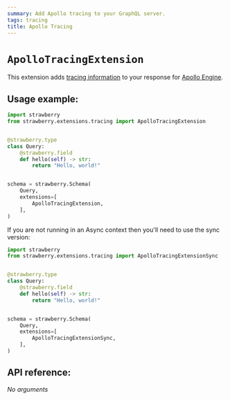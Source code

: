 ```yaml
---
summary: Add Apollo tracing to your GraphQL server.
tags: tracing
title: Apollo Tracing
---
```


# `ApolloTracingExtension`

This extension adds
[tracing information](https://github.com/apollographql/apollo-tracing) to your
response for [Apollo Engine](https://www.apollographql.com/platform/).

## Usage example:

```python
import strawberry
from strawberry.extensions.tracing import ApolloTracingExtension


@strawberry.type
class Query:
    @strawberry.field
    def hello(self) -> str:
        return "Hello, world!"


schema = strawberry.Schema(
    Query,
    extensions=[
        ApolloTracingExtension,
    ],
)
```

<Note>


If you are not running in an Async context then you'll need to use the sync
version:

```python
import strawberry
from strawberry.extensions.tracing import ApolloTracingExtensionSync


@strawberry.type
class Query:
    @strawberry.field
    def hello(self) -> str:
        return "Hello, world!"


schema = strawberry.Schema(
    Query,
    extensions=[
        ApolloTracingExtensionSync,
    ],
)
```

</Note>


## API reference:

*No arguments*
